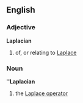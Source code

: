 ==English==
===Adjective===
'''Laplacian'''
# of, or relating to [[Laplace]]
===Noun===
'''''Laplacian'''
#{{mathematics}} the [[Laplace operator]]